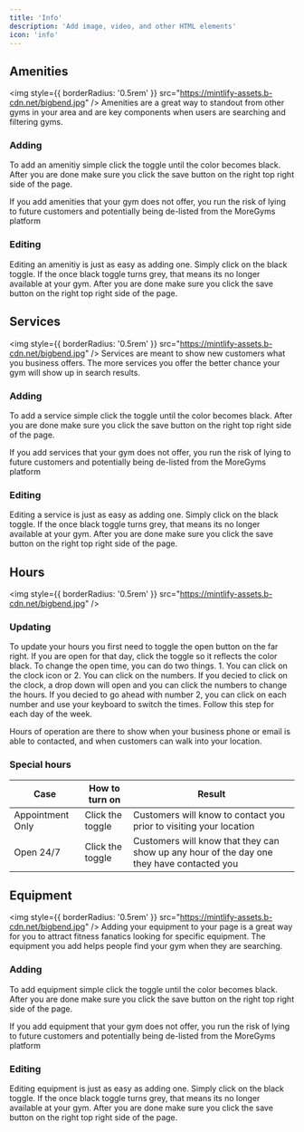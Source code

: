 ```yaml
---
title: 'Info'
description: 'Add image, video, and other HTML elements'
icon: 'info'
---
```



## Amenities

<img
  style={{ borderRadius: '0.5rem' }}
  src="https://mintlify-assets.b-cdn.net/bigbend.jpg"
/>
Amenities are a great way to standout from other gyms in your area and are key components when users are searching and filtering gyms. 
### Adding

To add an amenitiy simple click the toggle until the color becomes black. After you are done make sure you click the save button on the right top right side of the page.

<Warning>

If you add amenities that your gym does not offer, you run the risk of lying to future customers and potentially being de-listed from the MoreGyms platform

</Warning>

### Editing

Editing an amenitiy is just as easy as adding one. Simply click on the black toggle. If the once black toggle turns grey, that means its no longer available at your gym. After you are done make sure you click the save button on the right top right side of the page.


## Services
<img
  style={{ borderRadius: '0.5rem' }}
  src="https://mintlify-assets.b-cdn.net/bigbend.jpg"
/>
Services are meant to show new customers what you business offers. The more services you offer the better chance your gym will show up in search results.
### Adding

To add a service simple click the toggle until the color becomes black. After you are done make sure you click the save button on the right top right side of the page.

<Warning>

If you add services that your gym does not offer, you run the risk of lying to future customers and potentially being de-listed from the MoreGyms platform

</Warning>

### Editing

Editing a service is just as easy as adding one. Simply click on the black toggle. If the once black toggle turns grey, that means its no longer available at your gym. After you are done make sure you click the save button on the right top right side of the page.


## Hours
<img
  style={{ borderRadius: '0.5rem' }}
  src="https://mintlify-assets.b-cdn.net/bigbend.jpg"
/>
### Updating

To update your hours you first need to toggle the open button on the far right. If you are open for that day, click the toggle so it reflects the color black. To change the open time, you can do two things. 1. You can click on the clock icon or 2. You can click on the numbers. If you decied to click on the clock, a drop down will open and you can click the numbers to change the hours. If you decied to go ahead with number 2, you can click on each number and use your keyboard to switch the times. Follow this step for each day of the week.

<Note>
Hours of operation are there to show when your business phone or email is able to contacted, and when customers can walk into your location.
</Note>

### Special hours

| Case   | How to turn on          | Result                 |
| ----------- | ------------------------ | ---------------------- |
| Appointment Only | Click the toggle | Customers will know to contact you prior to visiting your location  |
| Open 24/7   | Click the toggle   | Customers will know that they can show up any hour of the day one they have contacted you   |


## Equipment
<img
  style={{ borderRadius: '0.5rem' }}
  src="https://mintlify-assets.b-cdn.net/bigbend.jpg"
/>
Adding your equipment to your page is a great way for you to attract fitness fanatics looking for specific equipment. The equipment you add helps people find your gym when they are searching. 
### Adding

To add equipment simple click the toggle until the color becomes black. After you are done make sure you click the save button on the right top right side of the page.

<Warning>

If you add equipment that your gym does not offer, you run the risk of lying to future customers and potentially being de-listed from the MoreGyms platform

</Warning>

### Editing

Editing equipment is just as easy as adding one. Simply click on the black toggle. If the once black toggle turns grey, that means its no longer available at your gym. After you are done make sure you click the save button on the right top right side of the page.



